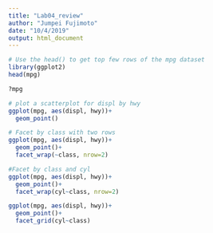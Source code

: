 ```yaml
---
title: "Lab04_review"
author: "Jumpei Fujimoto"
date: "10/4/2019"
output: html_document
---
```


```r
# Use the head() to get top few rows of the mpg dataset
library(ggplot2)
head(mpg)
```
```r
?mpg
```


```r
# plot a scatterplot for displ by hwy
ggplot(mpg, aes(displ, hwy))+
  geom_point()
```

```r
# Facet by class with two rows
ggplot(mpg, aes(displ, hwy))+
  geom_point()+
  facet_wrap(~class, nrow=2)
```

```r
#Facet by class and cyl
ggplot(mpg, aes(displ, hwy))+
  geom_point()+
  facet_wrap(cyl~class, nrow=2)
```
```r
ggplot(mpg, aes(displ, hwy))+
  geom_point()+
  facet_grid(cyl~class)
```


